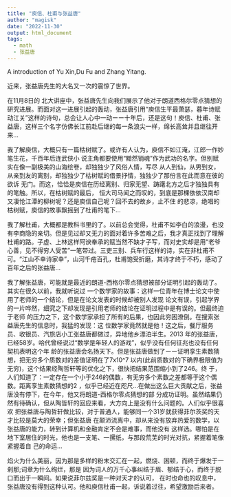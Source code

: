 ```yaml
---
title: "庾信、杜甫与张益唐"
author: "magisk"
date: "2022-11-30"
output: html_document
tags:
  - math
  - 张益唐
---
```


A introduction of Yu Xin,Du Fu and Zhang Yitang.

<!--more-->

近来，张益唐先生的大名又一次的震惊了世界。

在11月8日的 北大讲座中，张益唐先生向我们展示了他对于朗道西格尔零点猜想的研究进展。而面对这一进展引起的轰动，张益唐引用“庾信生平最萧瑟，暮年诗赋动江关”这样的诗句，总会让人心中一动ーー十年后，还是这句！庾信、杜甫、张益唐，这样三个名字仿佛长江前赴后继的每一条浪尖一样，绵长高耸并且继往开来…


我了解庾信，大概只有一篇枯树赋了。或许有人认为，庾信不如江淹，江郎一作妙笔生花，千百年后连武侠小
说主角都要使用“黯然销魂”作为武功的名字。但别赋实在像一副极美的山海绘卷，却独独少了风俗人情，写尽
从人到仙，从男到女，从亲到友的离别，却独独少了枯树赋的借景抒情，独独少了那份言在此而意在彼的欲诉
无门。而这，恰恰是庾信在历经离别、归家无望、踌躇北方之后才独独具有的笔触。所以，在枯树赋的最后，
恒大司马闻之而叹的，到底是那棵依依汉南却又凄怆江潭的柳树呢？还是庾信自己呢？回不去的故乡，止不住
的悲凉，绝唱的枯树赋，庾信的故事飘摇到了杜甫的笔下…

我了解杜甫，大概都是教科书里的了。以前总会觉得，杜甫不如李白的浪漫，也没有李商隐的亲切。但是见过却又无力的面对着许多苦难之后，我才真正找到了理解杜甫的路。子虚、上林这样阿谀奉承的赋当然不缺才子写，而对史实却是用“老爷心善，见不得穷人受苦”一笔带过。三吏三别、兵车行这样的诗，实在非杜甫不可。“江山不幸诗家幸”，山河千疮百孔，杜甫饱受折磨，其诗才终于不朽，感动了百年之后的张益唐…

我了解张益唐，可能就是最近的朗道-西格尔零点猜想被部分证明引起的轰动了。其实在很久以前，我就听说过
一个数学家的故事：这样一位青年在博士论文中使用了老师的一个结论，但是在论文发表的时候却被别人发现
论文有误，引起学界的一片哗然，细究之下却发现是引用老师的结论在证明过程中是有误的。但最终迫于老师
的压力之下，这个数学家承担了所有的后果，也因此穷困潦倒。在搜索张益唐先生的信息时，我猛的发现：这
位数学家竟然就是他！这之后，餐厅服务员、收银员、汽旅店小工张益唐都做过，异地他乡漂泊半生。2013 
年的张益唐，已经58岁。哈代曾经说过“数学是年轻人的游戏”，似乎没有任何征兆也没有任何契机表明这个年
龄的张益唐会名扬天下。但是张益唐做到了ーー证明孪生素数猜想，把无穷多个质数对的差值证明在了7x10^7
以内(此前质数对的下确界极限值为无穷)，这个结果经陶哲轩等的优化之下，很快把结果范围缩小到了246。终
于，人们知道了：一定存在一个小于246的偶数，有无穷多个素数之差都等于这个偶数。距离孪生素数猜想的2
，似乎已经近在咫尺…在做出这么巨大贡献之后，张益唐没有停下，在今年，他又将朗道-西格尔零点猜想的部
分成功证明。虽然结果仍然有待确认，但从陶哲轩的回应来看，大方向上是没有什么问题的。人们似乎很喜欢
把张益唐与陶哲轩做比较，对于普通人，能够同一个31岁就获得菲尔茨奖的天才比较是莫大的荣幸；但张益唐
在颠沛流离中，却从来没有放弃热爱的数学，以张益唐的能力，转到计算机和金融肯定不会是难事，而他没有
这样选。哪怕是在地下室居住的时光，他也是一支笔、一摞纸，与那段荒芜的时光对抗，紧握着笔像紧握着自
己的命运…

焰火为什么美丽，因为那是多样的粉末交汇在一起，燃烧、困顿，而终于爆发于一刹那;词章为什么绚烂，那是
因为词人的万千心事纠结于眉、郁结于心，而终于脱口而出于一瞬间。如果说菲尔兹奖是一种对天才的认可，
在时也命也的叹息中，张益唐没有得到这种认可。他和庾信杜甫一起，诉说着过往，希望激励后来者。

